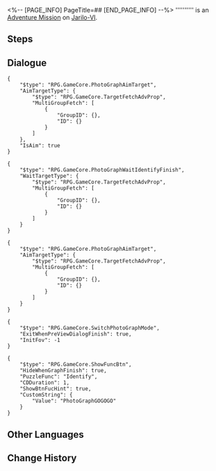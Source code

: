 <%-- [PAGE_INFO]
PageTitle=##
[END_PAGE_INFO] --%>
{{Stub|Dialogue.}}
{{Mission Infobox
|id            = 8001222
|title         = 
|image         = <!--Mission .png-->
|type          = Adventure
|event_name    = 
|chapter       = 
|requirements  = {{subst:void|<!--Unknown: {"Type":"Manual"}-->}}
|summary       = <!--official mission summary from Fate's Atlas-->
|characters    = Trailblazer
|startLocation = [[Jarilo-VI]] - [[History and Culture Museum]]
|world         = Jarilo-VI
|area          = History and Culture Museum
|prev          = 
|next          = 
|rewards       = 
}}
'''''''''' is an [[Adventure Mission]] on [[Jarilo-VI]].

==Steps==


<!--
==Gameplay Notes==

--><!--
==Trial Character==

-->
==Dialogue==
{{Stub Dialogue}}
<pre>{
	"$type": "RPG.GameCore.PhotoGraphAimTarget",
	"AimTargetType": {
		"$type": "RPG.GameCore.TargetFetchAdvProp",
		"MultiGroupFetch": [
			{
				"GroupID": {},
				"ID": {}
			}
		]
	},
	"IsAim": true
}</pre>
<pre>{
	"$type": "RPG.GameCore.PhotoGraphWaitIdentifyFinish",
	"WaitTargetType": {
		"$type": "RPG.GameCore.TargetFetchAdvProp",
		"MultiGroupFetch": [
			{
				"GroupID": {},
				"ID": {}
			}
		]
	}
}</pre>
<pre>{
	"$type": "RPG.GameCore.PhotoGraphAimTarget",
	"AimTargetType": {
		"$type": "RPG.GameCore.TargetFetchAdvProp",
		"MultiGroupFetch": [
			{
				"GroupID": {},
				"ID": {}
			}
		]
	}
}</pre>
<pre>{
	"$type": "RPG.GameCore.SwitchPhotoGraphMode",
	"ExitWhenPreViewDialogFinish": true,
	"InitFov": -1
}</pre>
<pre>{
	"$type": "RPG.GameCore.ShowFuncBtn",
	"HideWhenGraphFinish": true,
	"PuzzleFunc": "Identify",
	"CDDuration": 1,
	"ShowBtnFucHint": true,
	"CustomString": {
		"Value": "PhotoGraphGOGOGO"
	}
}</pre>
{{Dialogue End}}

==Other Languages==
{{Other Languages
|en   = 
|zhs  = 
|zht  = 
|ja   = 
|ko   = 
|es   = 
|fr   = 
|ru   = 
|th   = 
|vi   = 
|de   = 
|id   = 
|pt   = 
}}

==Change History==
{{Change History|1.1}}
